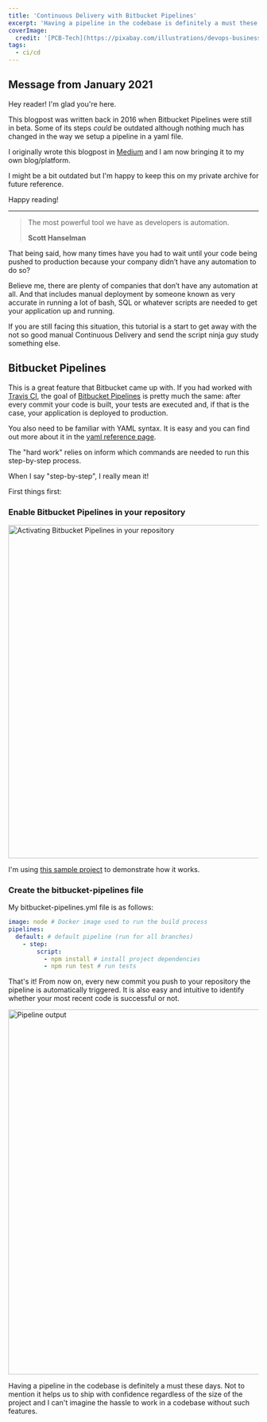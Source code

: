 ```yaml
---
title: 'Continuous Delivery with Bitbucket Pipelines'
excerpt: 'Having a pipeline in the codebase is definitely a must these days and Bitbucket Pipelines certainly help your team achieve that.'
coverImage:
  credit: '[PCB-Tech](https://pixabay.com/illustrations/devops-business-process-improvement-3148393/)'
tags:
  - ci/cd
---
```


## Message from January 2021

Hey reader! I'm glad you're here.

This blogpost was written back in 2016 when Bitbucket Pipelines were still in beta.
Some of its steps _could_ be outdated although nothing much has changed in the way we setup a pipeline in a yaml file.

I originally wrote this blogpost in [Medium](https://medium.com/@mersocarlin/continuous-delivery-with-bitbucket-pipelines-f15b829fda1b) and I am now bringing it to my own blog/platform.

I might be a bit outdated but I'm happy to keep this on my private archive for future reference.

Happy reading!

---

> The most powerful tool we have as developers is automation.
>
> **Scott Hanselman**

That being said, how many times have you had to wait until your code being pushed to production because your company didn’t have any automation to do so?

Believe me, there are plenty of companies that don’t have any automation at all.
And that includes manual deployment by someone known as very accurate in running a lot of bash, SQL or whatever scripts are needed to get your application up and running.

If you are still facing this situation, this tutorial is a start to get away with the not so good manual Continuous Delivery and send the script ninja guy study something else.

## Bitbucket Pipelines

This is a great feature that Bitbucket came up with. If you had worked with [Travis CI](https://travis-ci.org/), the goal of [Bitbucket Pipelines](https://bitbucket.org/product/features/pipelines) is pretty much the same: after every commit your code is built, your tests are executed and, if that is the case, your application is deployed to production.

You also need to be familiar with YAML syntax. It is easy and you can find out more about it in the [yaml reference page](https://yaml.org/start.html).

The "hard work" relies on inform which commands are needed to run this step-by-step process.

When I say "step-by-step", I really mean it!

First things first:

### Enable Bitbucket Pipelines in your repository

<Img
  alt="Activating Bitbucket Pipelines in your repository"
  height="670"
  src="/assets/blog/2016-09-26-continuous-delivery-with-bitbucket-pipelines/activating-bitbucket-pipelines.gif"
  title="Activating Bitbucket Pipelines in your repository"
  width="1228"
/>

I'm using [this sample project](https://bitbucket.org/mersocarlin/bitbucket-pipelines/) to demonstrate how it works.

### Create the bitbucket-pipelines file

My bitbucket-pipelines.yml file is as follows:

```yaml
image: node # Docker image used to run the build process
pipelines:
  default: # default pipeline (run for all branches)
    - step:
        script:
          - npm install # install project dependencies
          - npm run test # run tests
```

That's it! From now on, every new commit you push to your repository the pipeline is automatically triggered.
It is also easy and intuitive to identify whether your most recent code is successful or not.

<Img
  alt="Pipeline output"
  height="734"
  src="/assets/blog/2016-09-26-continuous-delivery-with-bitbucket-pipelines/bitbucket-pipeline-status.gif"
  title="Pipeline output"
  width="1287"
/>

Having a pipeline in the codebase is definitely a must these days.
Not to mention it helps us to ship with confidence regardless of the size of the project and I can't imagine the hassle to work in a codebase without such features.
